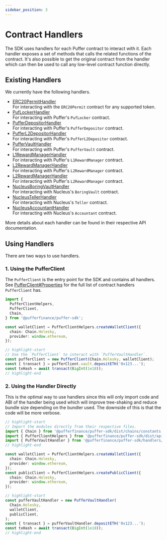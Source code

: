 ```yaml
---
sidebar_position: 3
---
```


# Contract Handlers

The SDK uses handlers for each Puffer contract to interact with it. Each handler exposes a set of methods that calls the related functions of the contract. It's also possible to get the original contract from the handler which can then be used to call any low-level contract function directly.

## Existing Handlers

We currently have the following handlers.

- [ERC20PermitHandler](../api/contracts/handlers/erc20-permit-handler.md)\
  For interacting with the `ERC20Permit` contract for any supported token.
- [PufLockerHandler](../api/contracts/handlers/puf-locker-handler.md)\
  For interacting with Puffer's `PufLocker` contract.
- [PufferDepositorHandler](../api/contracts/handlers/puffer-depositor-handler.md)\
  For interacting with Puffer's `PufferDepositor` contract.
- [PufferL2DepositorHandler](../api/contracts/handlers/puffer-l2-depositor-handler.md)\
  For interacting with Puffer's `PufferL2Depositor` contract.
- [PufferVaultHandler](../api/contracts/handlers/puffer-vault-handler.md)\
  For interacting with Puffer's `PufferVault` contract.
- [L1RewardManagerHandler](../api/contracts/handlers/l1-reward-manager-handler.md)\
  For interacting with Puffer's `L1RewardManager` contract.
- [L2RewardManagerHandler](../api/contracts/handlers/l2-reward-manager-handler.md)\
  For interacting with Puffer's `L2RewardManager` contract.
- [L2RewardManagerHandler](../api/contracts/handlers/l2-reward-manager-handler.md)\
  For interacting with Puffer's `L2RewardManager` contract.
- [NucleusBoringVaultHandler](../api/contracts/handlers/nucleus-boring-vault-handler.md)\
  For interacting with Nucleus's `BoringVault` contract.
- [NucleusTellerHandler](../api/contracts/handlers/nucleus-teller-handler.md)\
  For interacting with Nucleus's `Teller` contract.
- [NucleusAccountantHandler](../api/contracts/handlers/nucleus-accountant-handler.md)\
  For interacting with Nucleus's `Accountant` contract.

More details about each handler can be found in their respective API documentation.

## Using Handlers

There are two ways to use handlers.

### 1. Using the PufferClient

The `PufferClient` is the entry point for the SDK and contains all handlers. See [PufferClient#Properties](../api/api/puffer-client.md#properties) for the full list of contract handlers `PufferClient` has.

```ts
import {
  PufferClientHelpers,
  PufferClient,
  Chain,
} from '@pufferfinance/puffer-sdk';

const walletClient = PufferClientHelpers.createWalletClient({
  chain: Chain.Holesky,
  provider: window.ethereum,
});

// highlight-start
// Use the `PufferClient` to interact with `PufferVaultHandler`.
const pufferClient = new PufferClient(Chain.Holesky, walletClient);
const { transact } = pufferClient.vault.depositETH('0x123...');
const txHash = await transact(BigInt(1e18));
// highlight-end
```

### 2. Using the Handler Directly

This is the optimal way to use handlers since this will only import code and ABI of the handler being used which will improve tree-shaking and reduce bundle size depending on the bundler used. The downside of this is that the code will be more verbose.

```ts
// highlight-start
// Import the modules directly from their respective files.
import { Chain } from '@pufferfinance/puffer-sdk/dist/chains/constants';
import { PufferClientHelpers } from '@pufferfinance/puffer-sdk/dist/api/puffer-client-helpers';
import { PufferVaultHandler } from '@pufferfinance/puffer-sdk/handlers/puffer-vault-handler';
// highlight-end

const walletClient = PufferClientHelpers.createWalletClient({
  chain: Chain.Holesky,
  provider: window.ethereum,
});
const publicClient = PufferClientHelpers.createPublicClient({
  chain: Chain.Holesky,
  provider: window.ethereum,
});

// highlight-start
const pufferVaultHandler = new PufferVaultHandler(
  Chain.Holesky,
  walletClient,
  publicClient,
);
const { transact } = pufferVaultHandler.depositETH('0x123...');
const txHash = await transact(BigInt(1e18));
// highlight-end
```
